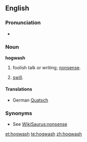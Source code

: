 ==English==

===Pronunciation===
*{{audio|en-us-hogwash.ogg|Audio (US)}}

===Noun===
'''hogwash'''

# {{slang}} foolish talk or writing; [[nonsense]].
# [[swill]].

====Translations====
{{trans-top|nonsense}}
*German [[Quatsch]] {{m}}
{{trans-mid}}
{{trans-bottom}}

===Synonyms===
*See [[WikiSaurus:nonsense]]

[[et:hogwash]]
[[te:hogwash]]
[[zh:hogwash]]